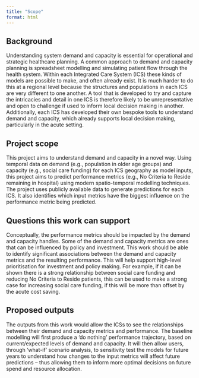 ```yaml
---
title: "Scope"
format: html
---
```


## Background

Understanding system demand and capacity is essential for operational and strategic healthcare planning. A common approach to demand and capacity planning is spreadsheet modelling and simulating patient flow through the health system. Within each Integrated Care System (ICS) these kinds of models are possible to make, and often already exist. It is much harder to do this at a regional level because the structures and populations in each ICS are very different to one another. A tool that is developed to try and capture the intricacies and detail in one ICS is therefore likely to be unrepresentative and open to challenge if used to inform local decision making in another. Additionally, each ICS has developed their own bespoke tools to understand demand and capacity, which already supports local decision making, particularly in the acute setting.

## Project scope

This project aims to understand demand and capacity in a novel way. Using temporal data on demand (e.g., population in older age groups) and capacity (e.g., social care funding) for each ICS geography as model inputs, this project aims to predict performance metrics (e.g., No Criteria to Reside remaining in hospital) using modern spatio-temporal modelling techniques. The project uses publicly available data to generate predictions for each ICS. It also identifies which input metrics have the biggest influence on the performance metric being predicted.

## Questions this work can support

Conceptually, the performance metrics should be impacted by the demand and capacity handles. Some of the demand and capacity metrics are ones that can be influenced by policy and investment. This work should be able to identify significant associations between the demand and capacity metrics and the resulting performance. This will help support high-level prioritisation for investment and policy making. For example, if it can be shown there is a strong relationship between social care funding and reducing No Criteria to Reside patients, this can be used to make a strong case for increasing social care funding, if this will be more than offset by the acute cost saving.

## Proposed outputs

The outputs from this work would allow the ICSs to see the relationships between their demand and capacity metrics and performance. The baseline modelling will first produce a ‘do nothing’ performance trajectory, based on current/expected levels of demand and capacity. It will then allow users, through ‘what-if’ scenario analysis, to sensitivity test the models for future years to understand how changes to the input metrics will affect future predictions – thus allowing them to inform more optimal decisions on future spend and resource allocation.